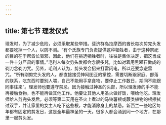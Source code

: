 ```yaml
---
---
---
```

title: 第七节 理发仪式
---




理发时，为了减少危险，必须采取某些举措。斐济群岛拉摩西的酋长每次剪完头发都要吃掉一个人，以防不测。“有个氏族专门负责提供这种牺牲者，由于这种祭祀的目的在于帮酋长驱邪，因此，他们在挑选牺牲者时，往往是集体决定，把这当成一件十分严肃的事情。”毛利人每次剪头发都会念很多咒，比如对着用黑曜石做成的剃刀念剃刀咒。另外，毛利人认为，剪头发会招来打雷闪电，所以还要念避雷咒。“所有刚剪完头发的人，都直接接受神阿图亚的掌控，需要切断跟家庭、部落的联系，吃东西时要别人喂，自己不能用手拿食物，要停止工作数日，期间不能跟同事往来”。理发师也要遵守禁忌。因为接触过神圣的头部，所以理发师的手不能再接触食物，也不能再做其他工作。他要让其他人用圣火做好饭，喂给他吃。理发师给人剪完头发后，必须等第二天用在圣火上煮过的马铃薯根或蕨类植物的根擦拭过双手，并让家里的女主人吃下这些根，才能消除身上的禁忌。新西兰一些地区每年都有固定的剪发日，这是全年最神圣的一天，很多人都会涌到同一个地方，在那里一起剪头发。